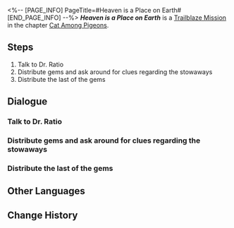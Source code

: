 <%-- [PAGE_INFO]
PageTitle=#Heaven is a Place on Earth#
[END_PAGE_INFO] --%>
{{Stub|Dialogue, characters, and location(s)}}
{{Mission Infobox
|id            = 1031401
|title         = 
|image         = Mission Heaven is a Place on Earth.png
|type          = Trailblaze
|event_name    = 
|chapter       = Cat Among Pigeons
|requirements  = [[Trailblaze Mission]] ''[[When the Sacred Ginmill Closes]]'' completed
|summary       = Aventurine scattered the gems, and finally &mdash; just as he hoped &mdash; got the Masked Fool, Sparkle to take the bait. After repeatedly confirming a certain key clue with Sparkle, Aventurine, self-assured of his imminent success, made his way to Clock Studios Theme Park...
|characters    = <!--characters that appear in this mission-->
|startLocation = <!--location as it intially appears on the mission screen-->
|world         = <!--i.e. Penacony-->
|area          = <!--i.e. A Child's Dream-->
|prev          = 
|next          = Why Do the Heathen Rage?
|exp           = 600
|credits       = 90000
|stellarJade   = 
|other         = {{Card List|Traveler's Guide*6; Lost Crystal*6; Clock Credits*300; The Midnight Special*1|delim=;}}
}}
'''''Heaven is a Place on Earth''''' is a [[Trailblaze Mission]] in the chapter [[Cat Among Pigeons]].

==Steps==
# Talk to Dr. Ratio
# Distribute gems and ask around for clues regarding the stowaways
# Distribute the last of the gems

<!--
==Gameplay Notes==

--><!--
==Trial Character==

-->
==Dialogue==
{{Stub Dialogue}}
===Talk to Dr. Ratio===
{{Mission Description|type=trailblaze|location=<!--to be added-->|Through a sneaky magic trick, you get your hands on the gift money and your cornerstone, the Aventurine. Things get ugly, but your plan is still being executed at a timely pace. Not even the impending death can stop you.<br />Distribute the gift money to the pedestrians to exchange for the intel you need.}}
{{Dialogue Start}}
:{{tx}}
{{Dialogue End}}

===Distribute gems and ask around for clues regarding the stowaways===
{{Mission Description|type=trailblaze|location=<!--to be added-->|update|Through a sneaky magic trick, you get your hands on the gift money and your cornerstone, the Aventurine. Things get ugly, but your plan is still being executed at a timely pace. Not even the impending death can stop you.<br />Distribute the gift money to the pedestrians to exchange for the intel you need.}}
{{Dialogue Start}}
:{{tx}}
{{Dialogue End}}

===Distribute the last of the gems===
{{Mission Description|type=trailblaze|location=<!--to be added-->|update|You are about to run out of money, and the ringing in your ears is getting louder. It does not bode well, and you need to hurry up.}}
{{Dialogue Start}}
:{{tx}}
{{Dialogue End}}

==Other Languages==
{{Other Languages
|en   = Heaven is a Place on Earth
|zhs  = 人间天堂
|zht  = 人間天堂
|ja   = この世の楽園
|ko   = 지상 낙원
|es   = Paraíso terrenal
|fr   = Paradis terrestre
|ru   = По эту сторону рая
|th   = สรวงสวรรค์ในแดนดิน
|vi   = Thiên Đường Nhân Gian
|de   = Paradies auf Erden
|id   = Surga Dunia
|pt   = O Paraíso é Um Lugar na Terra
}}

==Change History==
{{Change History|2.1}}
